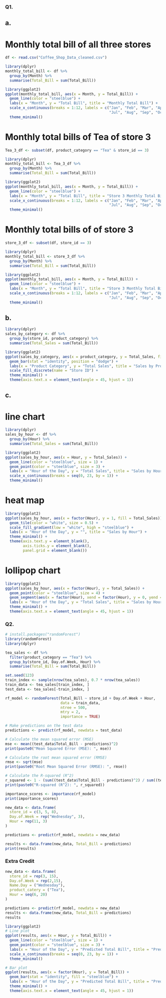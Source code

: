### Q1.

## a.
# Monthly total bill of all three stores
```r
df <- read.csv("Coffee_Shop_Data_cleaned.csv")
```
```r
library(dplyr)
monthly_total_bill <- df %>%
  group_by(Month) %>%
  summarise(Total_Bill = sum(Total_Bill))

library(ggplot2)
ggplot(monthly_total_bill, aes(x = Month, y = Total_Bill)) +
  geom_line(color = "steelblue") +  
  labs(x = "Month", y = "Total Bill", title = "Monthly Total Bill") +
  scale_x_continuous(breaks = 1:12, labels = c("Jan", "Feb", "Mar", "Apr", "May", "Jun",
                                               "Jul", "Aug", "Sep", "Oct", "Nov", "Dec")) +
  theme_minimal()

```

# Monthly total bills of Tea of store 3
```r
Tea_3_df <- subset(df, product_category == "Tea" & store_id == 3)

library(dplyr)
monthly_total_bill <- Tea_3_df %>%
  group_by(Month) %>%
  summarise(Total_Bill = sum(Total_Bill))

library(ggplot2)
ggplot(monthly_total_bill, aes(x = Month, y = Total_Bill)) +
  geom_line(color = "steelblue") +  
  labs(x = "Month", y = "Total Bill", title = "Store 3 Monthly Total Bill of Tea") +
  scale_x_continuous(breaks = 1:12, labels = c("Jan", "Feb", "Mar", "Apr", "May", "Jun",
                                               "Jul", "Aug", "Sep", "Oct", "Nov", "Dec")) +
  theme_minimal()
```
# Monthly total bills of of store 3
```r
store_3_df <- subset(df, store_id == 3)

library(dplyr)
monthly_total_bill <- store_3_df %>%
  group_by(Month) %>%
  summarise(Total_Bill = sum(Total_Bill))

library(ggplot2)
ggplot(monthly_total_bill, aes(x = Month, y = Total_Bill)) +
  geom_line(color = "steelblue") +  
  labs(x = "Month", y = "Total Bill", title = "Store 3 Monthly Total Bill") +
  scale_x_continuous(breaks = 1:12, labels = c("Jan", "Feb", "Mar", "Apr", "May", "Jun",
                                               "Jul", "Aug", "Sep", "Oct", "Nov", "Dec")) +
  theme_minimal()
```

## b.
```r
library(dplyr)
sales_by_category <- df %>%
  group_by(store_id, product_category) %>%
  summarise(Total_Sales = sum(Total_Bill))
```

```r
library(ggplot2)
ggplot(sales_by_category, aes(x = product_category, y = Total_Sales, fill = factor(store_id))) +
  geom_bar(stat = "identity", position = "dodge") +
  labs(x = "Product Category", y = "Total Sales", title = "Sales by Product Category for Stores 3, 5, and 8") +
  scale_fill_discrete(name = "Store ID") +
  theme_minimal() +
  theme(axis.text.x = element_text(angle = 45, hjust = 1))
```

## c.
# line chart
```r
library(dplyr)
sales_by_hour <- df %>%
  group_by(Hour) %>%
  summarise(Total_Sales = sum(Total_Bill))

library(ggplot2)
ggplot(sales_by_hour, aes(x = Hour, y = Total_Sales)) +
  geom_line(color = "steelblue", size = 1) +
  geom_point(color = "steelblue", size = 3) +
  labs(x = "Hour of the Day", y = "Total Sales", title = "Sales by Hour") +
  scale_x_continuous(breaks = seq(0, 23, by = 1)) +
  theme_minimal()
```
# heat map
```r
library(ggplot2)
ggplot(sales_by_hour, aes(x = factor(Hour), y = 1, fill = Total_Sales)) +
  geom_tile(color = "white", size = 0.5) +
  scale_fill_gradient(low = "white", high = "steelblue") +
  labs(x = "Hour of the Day", y = "", title = "Sales by Hour") +
  theme_minimal() +
  theme(axis.text.y = element_blank(),
        axis.ticks.y = element_blank(),
        panel.grid = element_blank())
```
# lollipop chart
```r
library(ggplot2)
ggplot(sales_by_hour, aes(x = factor(Hour), y = Total_Sales)) +
  geom_point(color = "steelblue", size = 4) +
  geom_segment(aes(x = factor(Hour), xend = factor(Hour), y = 0, yend = Total_Sales), color = "steelblue") +
  labs(x = "Hour of the Day", y = "Total Sales", title = "Sales by Hour") +
  theme_minimal() +
  theme(axis.text.x = element_text(angle = 45, hjust = 1))
```

### Q2. 
```r
# install.packages("randomForest")
library(randomForest)
library(dplyr)
```
```r
tea_sales <- df %>%
  filter(product_category == "Tea") %>%
  group_by(store_id, Day.of.Week, Hour) %>%
  summarise(Total_Bill = sum(Total_Bill))
```
```r
set.seed(123)  
train_index <- sample(nrow(tea_sales), 0.7 * nrow(tea_sales))
train_data <- tea_sales[train_index, ]
test_data <- tea_sales[-train_index, ]
```
```r
rf_model <- randomForest(Total_Bill ~ store_id + Day.of.Week + Hour,
                         data = train_data,
                         ntree = 500,
                         mtry = 2,
                         importance = TRUE)
```

```r
# Make predictions on the test data
predictions <- predict(rf_model, newdata = test_data)

# Calculate the mean squared error (MSE)
mse <- mean((test_data$Total_Bill - predictions)^2)
print(paste0("Mean Squared Error (MSE): ", mse))

# Calculate the root mean squared error (RMSE)
rmse <- sqrt(mse)
print(paste0("Root Mean Squared Error (RMSE): ", rmse))

# Calculate the R-squared (R^2)
r_squared <- 1 - (sum((test_data$Total_Bill - predictions)^2) / sum((test_data$Total_Bill - mean(test_data$Total_Bill))^2))
print(paste0("R-squared (R^2): ", r_squared))
```
```r
importance_scores <- importance(rf_model)
print(importance_scores)
```
```r
new_data <- data.frame(
  store_id = c(3, 5, 8),
  Day.of.Week = rep("Wednesday", 3),
  Hour = rep(11, 3)
)
```
```r
predictions <- predict(rf_model, newdata = new_data)

results <- data.frame(new_data, Total_Bill = predictions)
print(results)
```

### Extra Credit
```r
new_data <- data.frame(
  store_id = rep(3, 15),  
  Day.of.Week = rep(2,15), 
  Name.Day = ("Wednesday"),
  product_catery = ("Tea"),
  Hour = seq(6, 20)
)
```
```r
predictions <- predict(rf_model, newdata = new_data)
results <- data.frame(new_data, Total_Bill = predictions)
results
```
```r
library(ggplot2)
# Line plot
ggplot(results, aes(x = Hour, y = Total_Bill)) +
  geom_line(color = "steelblue", size = 1) +
  geom_point(color = "steelblue", size = 3) +
  labs(x = "Hour of the Day", y = "Predicted Total Bill", title = "Predicted Sales of Tea Across Wednesday") +
  scale_x_continuous(breaks = seq(0, 23, by = 1)) +
  theme_minimal()
```
```r
# Bar plot
ggplot(results, aes(x = factor(Hour), y = Total_Bill)) +
  geom_bar(stat = "identity", fill = "steelblue") +
  labs(x = "Hour of the Day", y = "Predicted Total Bill", title = "Predicted Sales of Tea Across Wednesday") +
  theme_minimal() +
  theme(axis.text.x = element_text(angle = 45, hjust = 1))
```

















































